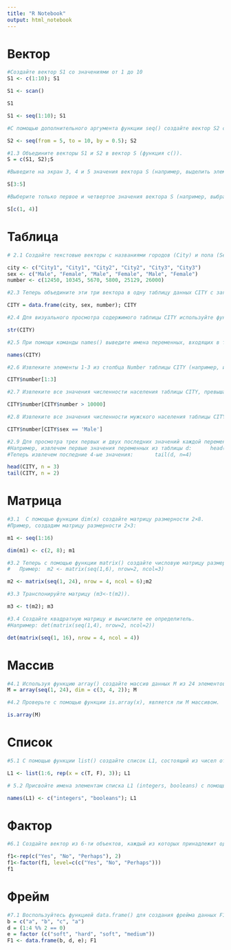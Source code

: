 ```yaml
---
title: "R Notebook"
output: html_notebook
---
```



# Вектор
```r
#Создайте вектор S1 со значениями от 1 до 10 
S1 <- c(1:10); S1
```

```r
S1 <- scan()
```
```r
S1
```

```r
S1 <- seq(1:10); S1
```

```r
#C помощью дополнительного аргумента функции seq() создайте вектор S2 со значениями от 1 до 10 с  шагом приращения 0,5 (например,  k<-seq(from=5, to=10, by=1)). 

S2 <- seq(from = 5, to = 10, by = 0.5); S2
```

```r
#1.3 Объедините векторы S1 и S2 в вектор S (функция c()).
S = c(S1, S2);S
```

```r
#Выведите на экран 3, 4 и 5 значения вектора S (например, выделить элементы вектора V с 5 по 9,   V[5:9]).

S[3:5]
```

```r
#Выберите только первое и четвертое значения вектора S (например, выбрать третий и пятый элементы вектора V,   V[с(3,5)]  ).

S[c(1, 4)]
```

# Таблица

```r
# 2.1 Создайте текстовые векторы с названиями городов (Сity) и пола (Sex), а также вектор со значениями численности представителей каждого пола (Number):

city <- c("City1", "City1", "City2", "City2", "City3", "City3")
sex <- c("Male", "Female", "Male", "Female", "Male", "Female")
number <- c(12450, 10345, 5670, 5800, 25129, 26000)
```

```r
#2.3 Теперь объедините эти три вектора в одну таблицу данных CITY с заголовками столбцов (Сity, Sex и Number) с помощью функции data.frame. 

CITY = data.frame(city, sex, number); CITY
```

```r
#2.4 Для визуального просмотра содержимого таблицы CITY используйте функцию str() (например, str(d)).

str(CITY)
```

```r
#2.5 При помощи команды names() выведите имена переменных, входящих в таблицу данных CITY (например, names(d)). 

names(CITY)
```

```r
#2.6 Извлеките элементы 1-3 из столбца Number таблицы CITY (например, из таблицы d столбца с1 извлекаем элементы со 2 по 4:     d$c1[2:4]).

CITY$number[1:3]
```

```r
#2.7 Извлеките все значения численности населения таблицы CITY, превышающие 10000.

CITY$number[CITY$number > 10000]
```

```r
#2.8 Извлеките все значения численности мужского населения таблицы CITY.

CITY$number[CITY$sex == 'Male']
```

```r
#2.9 Для просмотра трех первых и двух последних значений каждой переменной, входящей в состав таблицы данных CITY используйте функции head() и tail() соответственно.
#Например, извлечем первые значения переменных из таблицы d:      head(d, n=1)
#Теперь извлечем последние 4-ые значения:       tail(d, n=4)

head(CITY, n = 3)
tail(CITY, n = 2)
```

# Матрица
```r
#3.1  С помощью функции dim(x) создайте матрицу размерности 2×8.
#Пример, создадим матрицу размерности 2×3:

m1 <- seq(1:16)

dim(m1) <- c(2, 8); m1
```

```r
#3.2 Теперь с помощью функции matrix() создайте числовую матрицу размерности 4×6. 
#	Пример:  m2 <- matrix(seq(1,6), nrow=2, ncol=3)

m2 <- matrix(seq(1, 24), nrow = 4, ncol = 6);m2
```

```r
#3.3 Транспонируйте матрицу (m3<-t(m2)). 

m3 <- t(m2); m3
```

```r
#3.4 Создайте квадратную матрицу и вычислите ее определитель.
#Например: det(matrix(seq(1,4), nrow=2, ncol=2))

det(matrix(seq(1, 16), nrow = 4, ncol = 4))
```

# Массив

```r
#4.1 Используя функцию array() создайте массив данных M из 24 элементов.
M = array(seq(1, 24), dim = c(3, 4, 2)); M
```

```r
#4.2 Проверьте с помощью функции is.array(x), является ли M массивом.

is.array(M)
```

# Список

```r
#5.1 С помощью функции list() cоздайте список L1, состоящий из чисел от 1 до 6 и значений (TRUE, FALSE), повторяющихся три раза. 

L1 <- list(1:6, rep(x = c(T, F), 3)); L1
```

```r
# 5.2 Присвойте имена элементам списка L1 (integers, booleans) с помощью функции names().

names(L1) <- c("integers", "booleans"); L1
```
 
# Фактор

```r
#6.1 Создайте вектор из 6-ти объектов, каждый из которых принадлежит одному из трех классов: Yes, No, Parhaps. Преобразуйте его в фактор.

f1<-rep(c("Yes", "No", "Perhaps"), 2)
f1<-factor(f1, level=c(c("Yes", "No", "Perhaps")))
f1
```

# Фрейм

```r
#7.1 Воспользуйтесь функцией data.frame() для создания фрейма данных F1 из следующих элементов:
b = c("a", "b", "c", "a")
d = (1:4 %% 2 == 0)
e = factor (c("soft", "hard", "soft", "medium"))
F1 <- data.frame(b, d, e); F1
```

 































